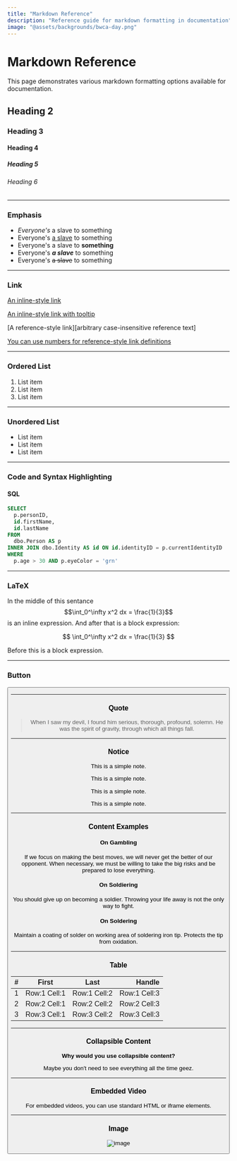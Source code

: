 ```yaml
---
title: "Markdown Reference"
description: "Reference guide for markdown formatting in documentation"
image: "@assets/backgrounds/bwca-day.png"
---
```


# Markdown Reference

This page demonstrates various markdown formatting options available for documentation.

## Heading 2

### Heading 3

#### Heading 4

##### Heading 5

###### Heading 6

---

### Emphasis

- _Everyone's_ a slave to something
- Everyone's <ins>a slave</ins> to something
- Everyone's a slave to **something**
- Everyone's **_a slave_** to something
- Everyone's ~~a slave~~ to something

---

### Link

[An inline-style link](https://reednel.com)

[An inline-style link with tooltip](https://reednel.com "Reed Nelson's website")

[A reference-style link][arbitrary case-insensitive reference text]

[You can use numbers for reference-style link definitions][1]

[reference text]: https://reednel.com
[1]: https://reednel.com

---

### Ordered List

1. List item
2. List item
3. List item

---

### Unordered List

- List item
- List item
- List item

---

### Code and Syntax Highlighting

#### SQL

```sql
SELECT
  p.personID,
  id.firstName,
  id.lastName
FROM
  dbo.Person AS p
INNER JOIN dbo.Identity AS id ON id.identityID = p.currentIdentityID
WHERE
  p.age > 30 AND p.eyeColor = 'grn'
```

---

### LaTeX

In the middle of this sentance $$\int_0^\infty x^2 dx = \frac{1}{3}$$ is an inline expression. And after that is a block expression:

$$
\int_0^\infty x^2 dx = \frac{1}{3}
$$

Before this is a block expression.

---

### Button

<Button
  label="Button"
  link="/"
  type="primary"
  color="bg-gradient-to-br from-blue-500 to-pink-500"
  newtab
  hoverInvert
/>

---

### Quote

> When I saw my devil, I found him serious, thorough, profound, solemn. He was the spirit of gravity, through which all things fall.

---

### Notice

<Notice type="note">This is a simple note.</Notice>

<Notice type="tip">This is a simple note.</Notice>

<Notice type="info">This is a simple note.</Notice>

<Notice type="warning">This is a simple note.</Notice>

---

### Content Examples

#### On Gambling

If we focus on making the best moves, we will never get the better of our opponent. When necessary, we must be willing to take the big risks and be prepared to lose everything.

#### On Soldiering

You should give up on becoming a soldier. Throwing your life away is not the only way to fight.

#### On Soldering

Maintain a coating of solder on working area of soldering iron tip. Protects the tip from oxidation.

---

### Table

| #   |    First     |     Last     |       Handle |
| :-- | :----------: | :----------: | -----------: |
| 1   | Row:1 Cell:1 | Row:1 Cell:2 | Row:1 Cell:3 |
| 2   | Row:2 Cell:1 | Row:2 Cell:2 | Row:2 Cell:3 |
| 3   | Row:3 Cell:1 | Row:3 Cell:2 | Row:3 Cell:3 |

---

### Collapsible Content

**Why would you use collapsible content?**

Maybe you don't need to see everything all the time geez.

---

### Embedded Video

For embedded videos, you can use standard HTML or iframe elements.

---

### Image

![image](@assets/backgrounds/bwca-day.png "BWCA during the day")
